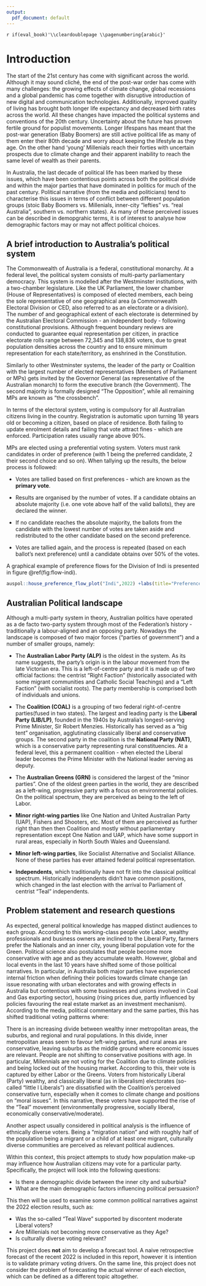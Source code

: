 ```yaml
---
output:
  pdf_document: default
---
```


`r if(eval_book)'\\cleardoublepage \\pagenumbering{arabic}'`

# Introduction {#intro}

The start of the 21st century has come with significant across the world. Although it may sound cliché, the end of the post-war order has come with many challenges: the growing effects of climate change, global recessions and a global pandemic has come together with disruptive introduction of new digital and communication technologies. Additionally, improved quality of living has brought both longer life expectancy and decreased birth rates across the world. All these changes have impacted the political systems and conventions of the 20th century. Uncertainty about the future has proven fertile ground for populist movements. Longer lifespans has meant that the post-war generation (Baby Boomers) are still active political life as many of them enter their 80th decade  and worry about keeping the lifestyle as they age. On the other hand 'young' Millenials reach their forties with uncertain prospects due to climate change and their apparent inability to reach the same level of wealth as their parents.

In Australia, the last decade of political life has been marked by these issues, which have been contentious points across both  the political divide and within the major parties that have dominated in politics for much of the past century. Political narrative (from the media and politicians) tend to characterise this issues in terms of conflict between different population groups (stoic Baby Boomers vs. Millenials, inner-city "lefties" vs. "real Australia", southern vs. northern states). As many of these perceived issues can be described in demopgrahic terms, it is of interest to analyse how demographic factors may or may not affect political choices.

## A brief introduction to Australia’s political system

The Commonwealth of Australia is a federal, constitutional monarchy. At a federal level, the political system consists of multi-party parliamentary democracy. This system is modelled after the Westminster institutions, with a two-chamber legislature. Like the UK Parliament, the lower chamber (House of Representatives) is composed of elected members, each being the sole representative of one geographical area (a Commonwealth Electoral Division or CED, also referred to as an electorate or a division). The number of and geographical extent of each electorate is determined by the Australian Electoral Commission - an independent body - following constitutional provisions. Although frequent boundary reviews are conducted to guarantee equal representation per citizen, in practice electorate rolls range between 72,345 and 138,836 voters, due to great population densities across the country and to ensure minimum representation for each state/territory, as enshrined in the Constitution.

Similarly to other Westminster systems, the leader of the party or Coalition with the largest number of elected representatives (Members of Parliament or MPs) gets invited by the Governor General (as representative of the Australian monarch) to form the executive branch (the Government). The second majority is formally designed "The Opposition", while all remaining MPs are known as "the crossbench". 

In terms of the electoral system,  voting is compulsory for all Australian citizens living in the country. Registration is automatic upon turning 18 years old or becoming a citizen, based on place of residence. Both failing to update enrolment details and failing that vote attract fines - which are enforced. Participation rates usually range above 90%.


 MPs are elected using a preferential voting system. Voters must rank candidates in order of preference (with 1 being the preferred candidate, 2 their second choice and so on). When tallying up the results, the below process is followed:

- Votes are tallied based on first preferences - which are known as the **primary vote**.

- Results are organised by the number of votes. If a candidate obtains an absolute majority (i.e. one vote above half of the valid ballots), they are declared the winner.

- If no candidate reaches the absolute majority,  the ballots from the candidate with the lowest number of votes are taken aside and redistributed to the other candidate based on the second preference.

- Votes are tallied again, and the process is repeated (based on each ballot's next preference) until a candidate obtains over 50% of the votes.

A graphical example of preference flows for the Division of Indi is presented in figure \@ref(fig:flow-indi).

```r
auspol::house_preference_flow_plot("Indi",2022) +labs(title="Preference flow for Indi, 2022 Election")
```



## Australian Political landscape 

Although a multi-party system in theory, Australian politics have operated as a de facto two-party system through most of the Federation's history - traditionally a labour-aligned and an opposing party. Nowadays the landscape is composed of two major forces ("parties of government") and a number of smaller groups, namely:

- The **Australian Labor Party (ALP)** is the oldest in the system. As its name suggests, the party's origin is in the labour movement from the late Victorian era. This is a left-of-centre party and it is made up of two official factions: the centrist "Right Faction" (historically associated with some migrant communities and Catholic Social Teachings) and a "Left Faction" (with socialist roots). The party membership is comprised both of individuals and unions.

- The **Coalition (COAL)** is a grouping of two federal right-of-centre parties(fused in two states). The largest and leading party is the **Liberal Party (LIB/LP)**, founded in the 1940s by Australia's longest-serving Prime Minister, Sir Robert Menzies. Historically has served as a "big tent" organisation, agglutinating classically liberal and conservative groups. The second party in the coalition is the **National Party (NAT)**, which is a conservative party representing rural constituencies. At a federal level, this a permanent coalition - when elected the Liberal leader becomes the Prime Minister with the National leader serving as deputy.

- The **Australian Greens (GRN)**  is considered the largest of the "minor parties". One of the oldest green parties in the world, they are described as a left-wing, progressive party with a focus on environmental policies.  On the political spectrum, they are perceived as being to the left of Labor.

- **Minor right-wing parties** like One Nation and United Australian Party (UAP), Fishers and Shooters, etc. Most of them are perceived as further right than then then Coalition and mostly without parliamentary representation except One Nation and UAP, which have some support in rural areas, especially in North South Wales and Queensland.

- **Minor left-wing parties**, like Socialist Alternative and Socialist Alliance. None of these parties has ever attained federal political representation.

- **Independents**, which traditionally have not fit into the classical political spectrum.  Historically independents didn't have common positions, which changed in the last election with the arrival to Parliament of centrist "Teal" independents. 

## Problem statement and research questions {#problem-statement}

As expected, general political knowledge has mapped distinct audiences to each group. According to this working-class people vote Labor, wealthy professionals and business owners are inclined to the Liberal Party, farmers prefer the Nationals and an inner city, young liberal population vote for the Green. Political science also postulates that people become more conservative with age and as they accumulate wealth. However, global and local events in the last 10 years have shifted some of those political narratives. In particular, in Australia both major parties have experienced internal friction when defining their policies towards climate change (an issue resonating with urban electorates and with growing effects in Australia but contentious with some businesses and unions involved in Coal and Gas exporting sector), housing (rising prices due,  partly influenced by policies favouring the real estate market as an investment mechanism). According to the media, political commentary and the same parties, this has shifted traditional voting patterns where:

There is an increasing divide between wealthy inner metropolitan areas, the suburbs, and regional and rural populations. 
In this divide, inner metropolitan areas seem to favour left-wing parties, and rural areas are conservative, leaving suburbs as the middle ground where economic issues are relevant.
People are not shifting to conservative positions with age. In particular, Millennials are not voting for the Coalition due to climate policies and being locked out of the housing market. According to this, their vote is captured by either Labor or the Greens.
Voters from historically Liberal (Party) wealthy, and classically liberal (as in liberalism) electorates (so-called "little l Liberals") are dissatisfied with the Coalition's perceived conservative turn, especially when it comes to climate change and positions on "moral issues". In this narrative, these voters have supported the rise of the "Teal" movement (environmentally progressive, socially liberal, economically conservative/moderate).

Another aspect usually considered in political analysis is the influence of ethnically diverse voters. Being a "migration nation" and with roughly half of the population being a migrant or a child of at least one migrant, culturally diverse communities are perceived as relevant political audiences.

Within this context, this project attempts to study how population make-up may influence how Australian citizens may vote for a particular party. Specifically, the project will look into the following questions:

- Is there a demographic divide between the inner city and suburbia?
- What are the main demographic factors influencing political persuasion?

This then will be used to examine some common political narratives against the 2022 election results, such as:

- Was the so-called “Teal Wave” supported by discontent moderate Liberal voters?
- Are Millenials not becoming more conservative as they Age?
- Is culturally diverse voting relevant? 

This project does **not** aim to develop a forecast tool. A naive retrospective forecast of the recent 2022 is included in this report, however it is intention is to validate primary voting drivers. On the same line, this project does not consider the problem of forecasting the actual winner of each election, which can be defined as a different topic altogether.
